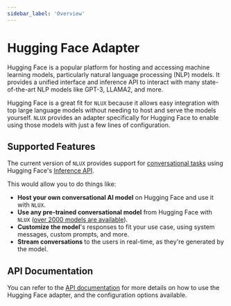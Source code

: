 ```yaml
---
sidebar_label: 'Overview'
---
```


# Hugging Face Adapter

Hugging Face is a popular platform for hosting and accessing machine learning models, particularly natural language
processing (NLP) models. It provides a unified interface and inference API to interact with many state-of-the-art NLP
models like GPT-3, LLAMA2, and more.

Hugging Face is a great fit for `NLUX` because it allows easy integration with top large language models without needing
to host and serve the models yourself. `NLUX` provides an adapter specifically for Hugging Face to enable using those
models with just a few lines of configuration.

## Supported Features

The current version of `NLUX` provides support for [conversational tasks](https://huggingface.co/tasks/conversational)
using Hugging Face's [Inference API](https://huggingface.co/docs/api-inference/index).

This would allow you to do things like:

* **Host your own conversational AI model** on Hugging Face and use it with `NLUX`.
* **Use any pre-trained conversational model** from Hugging Face with
`NLUX` ([over 2000 models are available](https://huggingface.co/models?pipeline_tag=conversational)).
* **Customize the model**'s responses to fit your use case, using system messages, custom prompts, and more.
* **Stream conversations** to the users in real-time, as they're generated by the model.

## API Documentation

You can refer to the [API documentation](/reference/adapters/hugging-face) for more details on how to use the Hugging Face
adapter, and the configuration options available.
